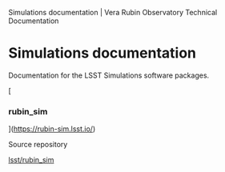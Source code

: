 Simulations documentation | Vera Rubin Observatory Technical Documentation

[](/)

Simulations documentation
=========================

Documentation for the LSST Simulations software packages.

[

### rubin\_sim

](https://rubin-sim.lsst.io/)

Source repository

[lsst/rubin\_sim](https://github.com/lsst/rubin_sim)